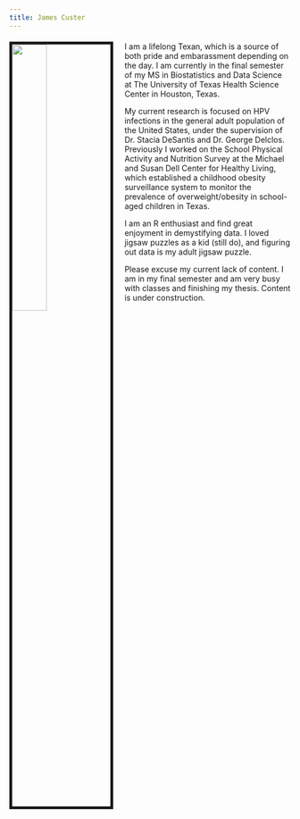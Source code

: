 ```yaml
---
title: James Custer
---
```


<div style="margin-top: 20px">
<img src="images/james.png" style="width:35%; border:5px solid; margin-right: 20px" align="left">


I am a lifelong Texan, which is a source of both pride and embarassment depending on the day. I am currently in the final semester of my MS in Biostatistics and Data Science at The University of Texas Health Science Center in Houston, Texas.

My current research is focused on HPV infections in the general adult population of the United States, under the supervision of Dr. Stacia DeSantis and Dr. George Delclos. Previously I worked on the School Physical Activity and Nutrition Survey at the Michael and Susan Dell Center for Healthy Living, which established a childhood obesity surveillance system to monitor the prevalence of overweight/obesity in school-aged children in Texas.

I am an R enthusiast and find great enjoyment in demystifying data. I loved jigsaw puzzles as a kid (still do), and figuring out data is my adult jigsaw puzzle. 

Please excuse my current lack of content. I am in my final semester and am very busy with classes and finishing my thesis. Content is under construction.
</div>